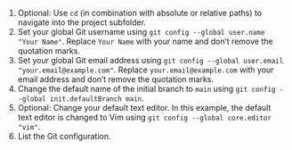 1. Optional: Use `cd` (in combination with absolute or relative paths) to navigate into the project subfolder.
1. Set your global Git username using `git config --global user.name "Your Name"`.
Replace `Your Name` with your name and don't remove the quotation marks.
1. Set your global Git email address using `git config --global user.email "your.email@example.com"`.
Replace `your.email@example.com` with your email address and don't remove the quotation marks.
1. Change the default name of the initial branch to `main` using `git config --global init.defaultBranch main`.
1. Optional: Change your default text editor.
In this example, the default text editor is changed to Vim using `git config --global core.editor "vim"`.
1. List the Git configuration.